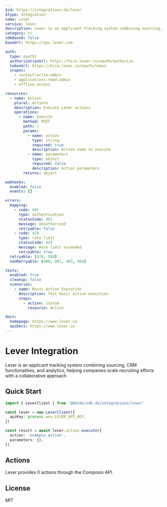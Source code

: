 ```yaml
---
$id: https://integrations.do/lever
$type: Integration
name: Lever
service: lever
description: Lever is an applicant tracking system combining sourcing, CRM functionalities, and analytics, helping companies scale recruiting efforts with a collaborative approach
category: hr
sdkBased: false
baseUrl: https://api.lever.com

auth:
  type: oauth2
  authorizationUrl: https://hire.lever.co/oauth/authorize
  tokenUrl: https://hire.lever.co/oauth/token
  scopes:
    - contact:write:admin
    - applications:read:admin
    - offline_access

resources:
  - name: Action
    plural: Actions
    description: Execute Lever actions
    operations:
      - name: execute
        method: POST
        path: /
        params:
          - name: action
            type: string
            required: true
            description: Action name to execute
          - name: parameters
            type: object
            required: false
            description: Action parameters
        returns: object

webhooks:
  enabled: false
  events: []

errors:
  mapping:
    - code: 401
      type: authentication
      statusCode: 401
      message: Unauthorized
      retryable: false
    - code: 429
      type: rate_limit
      statusCode: 429
      message: Rate limit exceeded
      retryable: true
  retryable: [429, 500]
  nonRetryable: [400, 401, 403, 404]

tests:
  enabled: true
  cleanup: false
  scenarios:
    - name: Basic Action Execution
      description: Test basic action execution
      steps:
        - action: custom
          resource: Action

docs:
  homepage: https://www.lever.co
  apiDocs: https://www.lever.co
---
```


# Lever Integration

Lever is an applicant tracking system combining sourcing, CRM functionalities, and analytics, helping companies scale recruiting efforts with a collaborative approach

## Quick Start

```typescript
import { LeverClient } from '@dotdo/sdk.do/integrations/lever'

const lever = new LeverClient({
  apiKey: process.env.LEVER_API_KEY,
})

const result = await lever.action.execute({
  action: 'example_action',
  parameters: {},
})
```

## Actions

Lever provides 0 actions through the Composio API.

## License

MIT
